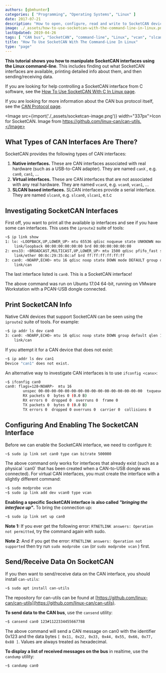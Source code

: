 ```yaml
---
authors: [gbmhunter]
categories: [ "Programming", "Operating Systems", "Linux" ]
date: 2017-07-21
description: "How to open, configure, read and write to SocketCAN devices in Linux using the command-line."
image: ./_assets/how-to-use-socketcan-with-the-command-line-in-linux.png
lastUpdated: 2019-04-26
tags: [ "CAN bus", "SocketCAN", "command-line", "Linux", "vcan", "slcan", "interface", "communication protocol" ]
title: "How To Use SocketCAN With The Command-Line In Linux"
type: "page"
---
```


**This tutorial shows you how to manipulate SocketCAN interfaces using the Linux command-line**. This includes finding out what SocketCAN interfaces are available, printing detailed info about them, and then sending/receiving data.

If you are looking for help controlling a SocketCAN interface from C software, see the [How To Use SocketCAN With C In Linux page](/programming/operating-systems/linux/how-to-use-socketcan-with-c-in-linux/).

If you are looking for more information about the CAN bus protocol itself, see the [CAN Protocol page](/electronics/communication-protocols/can-protocol/).

<Image src={import('./_assets/socketcan-image.png')} width="337px">Icon for SocketCAN. Image from https://github.com/linux-can/can-utils.</Image>

## What Types of CAN Interfaces Are There?

SocketCAN provides the following types of CAN interfaces:

1. **Native interfaces.** These are CAN interfaces associated with real hardware (such as a USB-to-CAN adapter). They are named `canX` , e.g. `can0`, `can1`, ...
2. **Virtual interfaces.** These are CAN interfaces that are not associated with any real hardware. They are named `vcanX`, e.g. `vcan0`, `vcan1`, ...
3. **SLCAN based interfaces.** SLCAN interfaces provide a serial interface. They are named `slcanX`, e.g. `slcan0`, `slcan1`, e.t.c

## Investigating SocketCAN Interfaces

First off, you want to print all the available ip interfaces and see if you have some can interfaces. This uses the `iproute2` suite of tools:

```sh
~$ ip link show
1: lo: <LOOPBACK,UP,LOWER_UP> mtu 65536 qdisc noqueue state UNKNOWN mode DEFAULT group default qlen 1000
    link/loopback 00:00:00:00:00:00 brd 00:00:00:00:00:00
2: ens33: <BROADCAST,MULTICAST,UP,LOWER_UP> mtu 1500 qdisc pfifo_fast state UP mode DEFAULT group default qlen 1000
    link/ether 00:0c:29:35:8c:af brd ff:ff:ff:ff:ff:ff
3: can0: <NOARP,ECHO> mtu 16 qdisc noop state DOWN mode DEFAULT group default qlen 10
    link/can 
```

The last interface listed is `can0`. This is a SocketCAN interface!

<Aside type="note">
The above command was run on Ubuntu 17.04 64-bit, running on VMware Workstation with a PCAN-USB dongle connected.
</Aside>

## Print SocketCAN Info

Native CAN devices that support SocketCAN can be seen using the `iproute2` suite of tools. For example:

```sh    
~$ ip addr ls dev can0
3: can0: <NOARP,ECHO> mtu 16 qdisc noop state DOWN group default qlen 10
    link/can
```

If you attempt it for a CAN device that does not exist:

```sh    
~$ ip addr ls dev can1
Device "can1" does not exist.
```   

An alternative way to investigate CAN interfaces is to use `ifconfig <canx>`:

```sh    
~$ ifconfig can0
can0: flags=128<NOARP>  mtu 16
        unspec 00-00-00-00-00-00-00-00-00-00-00-00-00-00-00-00  txqueuelen 10  (UNSPEC)
        RX packets 0  bytes 0 (0.0 B)
        RX errors 0  dropped 0  overruns 0  frame 0
        TX packets 0  bytes 0 (0.0 B)
        TX errors 0  dropped 0 overruns 0  carrier 0  collisions 0
```

## Configuring And Enabling The SocketCAN Interface

Before we can enable the SocketCAN interface, we need to configure it:

```sh    
~$ sudo ip link set can0 type can bitrate 500000
```

<Aside type="caution">
The above command only works for interfaces that already exist (such as a physical `can0` that has been created when a CAN-to-USB dongle was connected). For virtual CAN interfaces, you must create the interface with a slightly different command:
</Aside>

```sh    
~$ sudo modprobe vcan
~$ sudo ip link add dev vcan0 type vcan
```

**Enabling a specific SocketCAN interface is also called _"bringing the interface up"_.** To bring the connection up:

```sh    
~$ sudo ip link set up can0
```

**Note 1:** If you ever get the following error: `RTNETLINK answers: Operation not permitted`, try the command again with sudo.

**Note 2**: And if you get the error: `RTNETLINK answers: Operation not supported` then try run `sudo modprobe can` (or `sudo modprobe vcan` ) first.

## Send/Receive Data On SocketCAN

If you then want to send/receive data on the CAN interface, you should install `can-utils`:

```sh    
~$ sudo apt install can-utils
```

The repository for can-utils can be found at [https://github.com/linux-can/can-utils](https://github.com/linux-can/can-utils).

**To send data to the CAN bus**, use the `cansend` utility:

```sh    
~$ cansend can0 123#1122334455667788
```

The above command will send a CAN message on can0 with the identifier 0x123 and the data bytes `[ 0x11, 0x22, 0x33, 0x44, 0x55, 0x66, 0x77, 0x88 ]`. Values are always treated as hexadecimal.

**To display a list of received messages on the bus** in realtime, use the `candump` utility:

```sh    
~$ candump can0
```